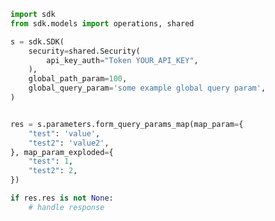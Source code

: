 ```python showLineNumbers copy filename="Form Query Params Map usage example"
import sdk
from sdk.models import operations, shared

s = sdk.SDK(
    security=shared.Security(
        api_key_auth="Token YOUR_API_KEY",
    ),
    global_path_param=100,
    global_query_param='some example global query param',
)


res = s.parameters.form_query_params_map(map_param={
    "test": 'value',
    "test2": 'value2',
}, map_param_exploded={
    "test": 1,
    "test2": 2,
})

if res.res is not None:
    # handle response
```
